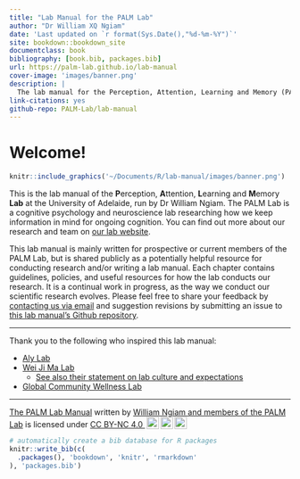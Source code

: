 ```yaml
--- 
title: "Lab Manual for the PALM Lab"
author: "Dr William XQ Ngiam"
date: 'Last updated on `r format(Sys.Date(),"%d-%m-%Y")`'
site: bookdown::bookdown_site
documentclass: book
bibliography: [book.bib, packages.bib]
url: https://palm-lab.github.io/lab-manual
cover-image: 'images/banner.png'
description: |
  The lab manual for the Perception, Attention, Learning and Memory (PALM) Lab, headed by Dr William Ngiam.
link-citations: yes
github-repo: PALM-Lab/lab-manual
---
```


# Welcome! {-}

```r
knitr::include_graphics('~/Documents/R/lab-manual/images/banner.png')
```

This is the lab manual of the **P**erception, **A**ttention, **L**earning and **M**emory **Lab** at the University of Adelaide, run by Dr William Ngiam. The PALM Lab is a cognitive psychology and neuroscience lab researching how we keep information in mind for ongoing cognition. You can find out more about our research and team on [our lab website](https://palm-lab.github.io).

This lab manual is mainly written for prospective or current members of the PALM Lab, but is shared publicly as a potentially helpful resource for conducting research and/or writing a lab manual. Each chapter contains guidelines, policies, and useful resources for how the lab conducts our research. It is a continual work in progress, as the way we conduct our scientific research evolves. Please feel free to share your feedback by [contacting us via email](mailto:palm.laboratory@gmail.com) and suggestion revisions by submitting an issue to [this lab manual's Github repository](https://github.com/PALM-lab/lab-manual/issues).

----

Thank you to the following who inspired this lab manual:

* [Aly Lab](https://github.com/alylab/labmanual/blob/master/aly-lab-manual.pdf)
* [Wei Ji Ma Lab](https://www.cns.nyu.edu/malab/lablife.html)
  * [See also their statement on lab culture and expectations](https://docs.google.com/document/d/1f6foaCkHiCkPKjO0gdKkkdm2dn1EKn5xRKZv-Ut5Dg4/edit?usp=sharing)
* [Global Community Wellness Lab](https://bookdown.org/jordandanielsnyder/LabManual/expectations-and-responsiblities.html)

----

<p xmlns:cc="http://creativecommons.org/ns#" xmlns:dct="http://purl.org/dc/terms/"><a property="dct:title" rel="cc:attributionURL" href="https://palm-lab.github.io/lab-manual">The PALM Lab Manual</a> written by <a rel="cc:attributionURL dct:creator" property="cc:attributionName" href="https://palm-lab.github.io">William Ngiam and members of the PALM Lab</a> is licensed under <a href="http://creativecommons.org/licenses/by-nc/4.0/?ref=chooser-v1" target="_blank" rel="license noopener noreferrer" style="display:inline-block;">CC BY-NC 4.0 <img style="height:22px!important;margin-left:3px;vertical-align:text-bottom;" src="https://mirrors.creativecommons.org/presskit/icons/cc.svg?ref=chooser-v1"><img style="height:22px!important;margin-left:3px;vertical-align:text-bottom;" src="https://mirrors.creativecommons.org/presskit/icons/by.svg?ref=chooser-v1"><img style="height:22px!important;margin-left:3px;vertical-align:text-bottom;" src="https://mirrors.creativecommons.org/presskit/icons/nc.svg?ref=chooser-v1"></a></p>

```r
# automatically create a bib database for R packages
knitr::write_bib(c(
  .packages(), 'bookdown', 'knitr', 'rmarkdown'
), 'packages.bib')
```
